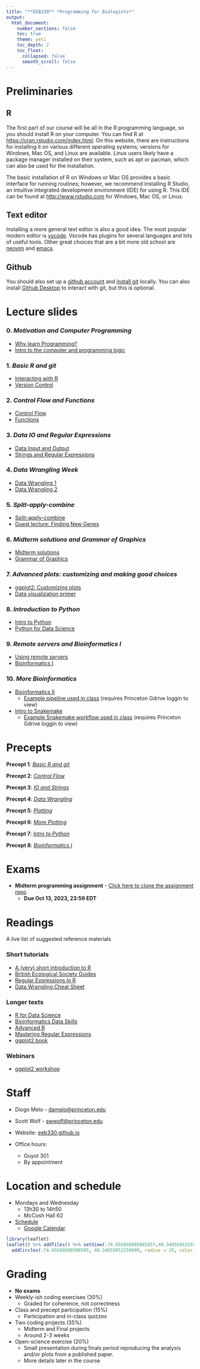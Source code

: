 ```yaml
---
title: "**EEB330** *Programming for Biologists*"
output:
  html_document:
    number_sections: false
    toc: true
    theme: yeti
    toc_depth: 2
    toc_float: 
      collapsed: false
      smooth_scroll: false
---
```


# Preliminaries

## R

The first part of our course will be all in the R programming language, so you should install R on your computer.
You can find R at [https://cran.rstudio.com/index.html](https://cran.rstudio.com/index.html).
On this website, there are instructions for installing it on various different operating systems; versions for Windows, Mac OS, and Linux are available.
Linux users likely have a package manager installed on their system, such as apt or pacman, which can also be used for the installation.

The basic installation of R on Windows or Mac OS provides a basic interface for running routines; however, we recommend installing R Studio, an intuitive integrated development environment (IDE) for using R.
This IDE can be found at [http://www.rstudio.com](https://posit.co/products/open-source/rstudio/) for Windows, Mac OS, or Linux.

## Text editor

Installing a more general text editor is also a good idea. The most popular modern editor is [vscode](https://code.visualstudio.com/). Vscode has plugins for several languages and lots of useful tools. Other great choices that are a bit more old school are [neovim](https://neovim.io/) and [emacs](https://www.gnu.org/software/emacs/). 

## Github

You should also set up a [github account](https://github.com/) and [install git](https://git-scm.com/book/en/v2/Getting-Started-Installing-Git) locally. You can also install [Github Desktop](https://docs.github.com/en/desktop/installing-and-configuring-github-desktop/installing-and-authenticating-to-github-desktop/installing-github-desktop) to interact with git, but this is optional.

# Lecture slides

### 0. *Motivation and Computer Programming*

+ [Why learn Programming?](slides/00_Why_Programming.html)
+ [Intro to the computer and programming logic](slides/01_Computer_programming.html)

### 1. *Basic R and git*

+ [Interacting with R](slides/02_BasicR.html)
+ [Version Control](slides/03_BasicGit.html)

### 2. *Control Flow and Functions*

+ [Control Flow](slides/04_ControlFlow.html)
+ [Functions](slides/05_Functions.html)

### 3. *Data IO and Regular Expressions*

+ [Data Input and Output](slides/06_DataIO.html)
+ [Strings and Regular Expressions](slides/07_RegularExpressions.html)

### 4. *Data Wrangling Week*

+ [Data Wrangling 1](slides/08_DataWrangling1.html)
+ [Data Wrangling 2](slides/09_DataWrangling2.html)

### 5. *Split-apply-combine*

+ [Split-apply-combine](slides/10_SplitApplyCombine.html)
+ [Guest lecture: Finding New Genes](https://github.com/caraweisman/abSENSE)

### 6. *Midterm solutions and Grammar of Graphics*

+ [Midterm solutions](midterm_solution.R)
+ [Grammar of Graphics](slides/12_GrammarOfGraphics.html)

### 7. *Advanced plots: customizing and making good choices*

+ [ggplot2: Customizing plots](slides/13_GrammarOfGraphics2.html)
+ [Data visualization primer](slides/14_MakingPlots.html)

### 8. *Introduction to Python*

+ [Intro to Python](slides/15_intro_to_python.slides.html)
+ [Python for Data Science](slides/16_intro_to_python_2.html)

### 9. *Remote servers and Bioinformatics I*

+ [Using remote servers](slides/17_WorkingServer.html)
+ [Bioinformatics I](https://docs.google.com/presentation/d/1RwM8ogvdqU8gt-G4PN_9mTq-3Dh0yzdQbNGD9UWPiMc/edit?usp=sharing)

### 10. *More Bioinformatics*

+ [Bioinformatics II](https://github.com/EEB330/slides/raw/main/19_pipeline_example.pptx)
  - [Example pipeline used in class](https://drive.google.com/drive/folders/1R095ywTQ5ZoimMJrLfAiGM_WuaRlrbue?usp=drive_link) (requires Princeton Gdrive loggin to view)

- [Intro to Snakemake](https://github.com/EEB330/slides/raw/main/20_snakemake.pptx)
  - [Example Snakemake workflow used in class](https://drive.google.com/drive/folders/12tGj39RMiEfdkI-wv5dbFwYpPHCuazz2?usp=sharing) (requires Princeton Gdrive loggin to view)

 
# Precepts

**Precept 1**: [*Basic R and git*](slides/precepts/00_r_and_git.html)

**Precept 2**: [*Control Flow*](slides/precepts/01_control_flow.html)

**Precept 3**: [*IO and Strings*](slides/precepts/02_io_and_strings.html)

**Precept 4**: [*Data Wrangling*](slides/precepts/03_data_wrangling.html)

**Precept 5**: [*Plotting*](slides/precepts/04_plotting.html)

**Precept 6**: [*More Plotting*](slides/precepts/05_more_plotting.html)

**Precept 7**: [*Intro to Python*](slides/precepts/06_intro_to_python.html)

**Precept 8**: [*Bioinformatics I*](slides/precepts/07_bioinformatics.html)

# Exams

- **Midterm programming assignment** - [Click here to clone the assignment repo](https://classroom.github.com/a/LDOTNo85) 
  - **Due Oct 13, 2023, 23:59 EDT**

# Readings

A live list of suggested reference materials

### Short tutorials

- [A (very) short introduction to R](https://cran.r-project.org/doc/contrib/Torfs+Brauer-Short-R-Intro.pdf)
- [British Ecological Society Guides](https://www.britishecologicalsociety.org/publications/guides-to/)
- [Regular Expressions in R](https://r4ds.hadley.nz/regexps)
- [Data Wrangling Cheat Sheet](https://www.rstudio.com/wp-content/uploads/2015/02/data-wrangling-cheatsheet.pdf)

### Longer texts

- [R for Data Science](https://r4ds.hadley.nz/)
- [Bioinformatics Data Skills](https://vincebuffalo.com/book/)
- [Advanced R](https://adv-r.hadley.nz/)
- [Mastering Regular Expressions](http://regex.info/book.html)
- [ggplot2 book](https://ggplot2-book.org/)

### Webinars

- [ggplot2 workshop](https://www.youtube.com/watch?v=h29g21z0a68&ab_channel=ThomasLinPedersen)

# Staff 

- Diogo Melo - [damelo@princeton.edu](damelo@princeton.edu)
- Scott Wolf - [swwolf@princeton.edu](swwolf@princeton.edu)

- Website: [eeb330.github.io](http://eeb330.github.io)

- Office hours:
  - Guyot 301
  - By appointment
  
# Location and schedule

- Mondays and Wednesday 
  - 13h30 to 14h50
  - McCosh Hall 62
  
- [Schedule](schedule.html)
  - [Google Calendar](https://calendar.google.com/calendar/u/0?cid=NTY0MjgxMDI1NjFlYWQ4MWY4NDI2NGQyMzQ3Mzg2OGNkYTVhNDA0YzY1MmNmNzI0ZWU5YjBhNWZhYzYwZTZkYkBncm91cC5jYWxlbmRhci5nb29nbGUuY29t)

```r
library(leaflet)
leaflet() %>% addTiles() %>% setView(-74.655895805085857,40.34855052259699, zoom = 20) %>% 
  addCircles(-74.65589580508585, 40.34855052259699, radius = 25, color = "#03F", weight = 3)
```

# Grading

  - **No exams**
  - Weekly-ish coding exercises (30%)
    - Graded for coherence, not correctness

  - Class and precept participation (15%)
    - Participation and in-class quizzes

  - Two coding projects (35%)
    - Midterm and Final projects
    - Around 2-3 weeks 

  - Open-science exercise (20%)
    - Small presentation during finals period reproducing the analysis and/or plots from a published paper. 
    - More details later in the course
